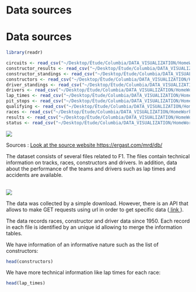 # Data sources

# Data sources

```r
library(readr)

circuits <- read_csv("~/Desktop/Étude/Columbia/DATA_VISUALIZATION/HomeWorks/PROJECT/f1db_csv/circuits.csv")
constructor_results <- read_csv("~/Desktop/Étude/Columbia/DATA_VISUALIZATION/HomeWorks/PROJECT/f1db_csv/constructor_results.csv")
constructor_standings <- read_csv("~/Desktop/Étude/Columbia/DATA_VISUALIZATION/HomeWorks/PROJECT/f1db_csv/constructor_standings.csv")
constructors <- read_csv("~/Desktop/Étude/Columbia/DATA_VISUALIZATION/HomeWorks/PROJECT/f1db_csv/constructors.csv")
driver_standings <- read_csv("~/Desktop/Étude/Columbia/DATA_VISUALIZATION/HomeWorks/PROJECT/f1db_csv/driver_standings.csv")
drivers <- read_csv("~/Desktop/Étude/Columbia/DATA_VISUALIZATION/HomeWorks/PROJECT/f1db_csv/drivers.csv")
lap_times <- read_csv("~/Desktop/Étude/Columbia/DATA_VISUALIZATION/HomeWorks/PROJECT/f1db_csv/lap_times.csv")
pit_stops <- read_csv("~/Desktop/Étude/Columbia/DATA_VISUALIZATION/HomeWorks/PROJECT/f1db_csv/pit_stops.csv")
qualifying <- read_csv("~/Desktop/Étude/Columbia/DATA_VISUALIZATION/HomeWorks/PROJECT/f1db_csv/qualifying.csv")
races <- read_csv("~/Desktop/Étude/Columbia/DATA_VISUALIZATION/HomeWorks/PROJECT/f1db_csv/races.csv")
results <- read_csv("~/Desktop/Étude/Columbia/DATA_VISUALIZATION/HomeWorks/PROJECT/f1db_csv/results.csv")
status <- read_csv("~/Desktop/Étude/Columbia/DATA_VISUALIZATION/HomeWorks/PROJECT/f1db_csv/status.csv")
```

<img src="~/Desktop/Étude/Columbia/DATA_VISUALIZATION/HomeWorks/PROJECT/F1_EDAV_Project-main 2/Images/logo.png">

Sources : <a href="https://ergast.com/mrd/db/">Look at the source website https://ergast.com/mrd/db/</a>

The dataset consists of several files related to F1. The files contain technical information on tracks, races, constructors and drivers. In addition, data about the performance of the teams and drivers such as lap times and accidents are available.

<br/>
<img src="~/Desktop/Étude/Columbia/DATA_VISUALIZATION/HomeWorks/PROJECT/F1_EDAV_Project-main 2/Images/image_data.png">

The data was collected by a simple download. However, there is an API that allows to make GET requests using url in order to get specific data (<a href="https://ergast.com/mrd/"> link </a>).

The data records races, constructor and driver data since 1950. Each record in each file is identified by an unique id allowing to merge the information tables. 

We have information of an informative nature such as the list of constructors: 

```r
head(constructors)
```

We have more technical information like lap times for each race: 

```r
head(lap_times)
```

